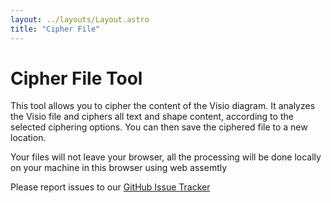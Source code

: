 ```yaml
---
layout: ../layouts/Layout.astro
title: "Cipher File"
---
```



# Cipher File Tool

This tool allows you to cipher the content of the Visio diagram. 
It analyzes the Visio file and ciphers all text and shape content, according to the selected ciphering options.
You can then save the ciphered file to a new location.

Your files will not leave your browser, all the processing will be done locally on your machine in this browser using web assemtly

Please report issues to our [GitHub Issue Tracker](https://github.com/nbelyh/VisioWebTools/issues)

<CipherFile client:load />
